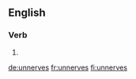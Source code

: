 ==English==

===Verb===
{{head|en|verb form}}

# {{en-third-person singular of|unnerve}}

[[de:unnerves]]
[[fr:unnerves]]
[[fi:unnerves]]